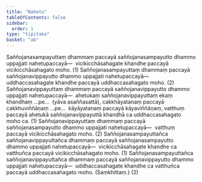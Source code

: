 ```yaml
---
title: "Nahetu"
tableOfContents: false
sidebar:
  order: 1
type: "tipitaka"
basket: "ab"
---
```



<DynamicBreadcrumb />

<Division number="57">

<Paragraph number="1464">
Saññojanasampayuttaṃ dhammaṃ paccayā saññojanasampayutto dhammo uppajjati nahetupaccayā—  vicikicchāsahagate khandhe paccayā vicikicchāsahagato moho. (1)
</Paragraph>

<Paragraph number="1465">
Saññojanasampayuttaṃ dhammaṃ paccayā saññojanavippayutto dhammo uppajjati nahetupaccayā—  uddhaccasahagate khandhe paccayā uddhaccasahagato moho. (2)
</Paragraph>

</Division>
<Division number="58">

<Paragraph number="1466">
Saññojanavippayuttaṃ dhammaṃ paccayā saññojanavippayutto dhammo uppajjati nahetupaccayā—  ahetukaṃ saññojanavippayuttaṃ ekaṃ khandhaṃ …pe…  (yāva asaññasattā), cakkhāyatanaṃ paccayā cakkhuviññāṇaṃ …pe…  kāyāyatanaṃ paccayā kāyaviññāṇaṃ, vatthuṃ paccayā ahetukā saññojanavippayuttā khandhā ca uddhaccasahagato moho ca. (1)
</Paragraph>

<Paragraph number="1467">
Saññojanavippayuttaṃ dhammaṃ paccayā saññojanasampayutto dhammo uppajjati nahetupaccayā—  vatthuṃ paccayā vicikicchāsahagato moho. (2)
</Paragraph>

</Division>
<Division number="59">

<Paragraph number="1468">
Saññojanasampayuttañca saññojanavippayuttañca dhammaṃ paccayā saññojanasampayutto dhammo uppajjati nahetupaccayā—  vicikicchāsahagate khandhe ca vatthuñca paccayā vicikicchāsahagato moho. (1)
</Paragraph>

<Paragraph number="1469">
Saññojanasampayuttañca saññojanavippayuttañca dhammaṃ paccayā saññojanavippayutto dhammo uppajjati nahetupaccayā—  uddhaccasahagate khandhe ca vatthuñca paccayā uddhaccasahagato moho. (Saṃkhittaṃ.) (2)
</Paragraph>
</Division>